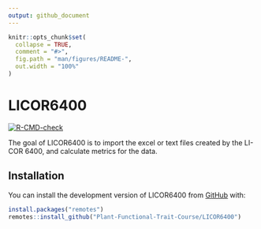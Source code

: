 ```yaml
---
output: github_document
---
```


<!-- README.md is generated from README.Rmd. Please edit that file -->

```r
knitr::opts_chunk$set(
  collapse = TRUE,
  comment = "#>",
  fig.path = "man/figures/README-",
  out.width = "100%"
)
```

# LICOR6400

<!-- badges: start -->
[![R-CMD-check](https://github.com/Plant-Functional-Trait-Course/LICOR6400/workflows/R-CMD-check/badge.svg)](https://github.com/Plant-Functional-Trait-Course/LICOR6400/actions)
<!-- badges: end -->

The goal of LICOR6400 is to import the excel or text files created by the LI-COR 6400, and calculate metrics for the data.

## Installation

You can install the development version of LICOR6400 from [GitHub](https://github.com/Plant-Functional-Trait-Course/LICOR6400) with:

``` r
install.packages("remotes")
remotes::install_github("Plant-Functional-Trait-Course/LICOR6400")
```

